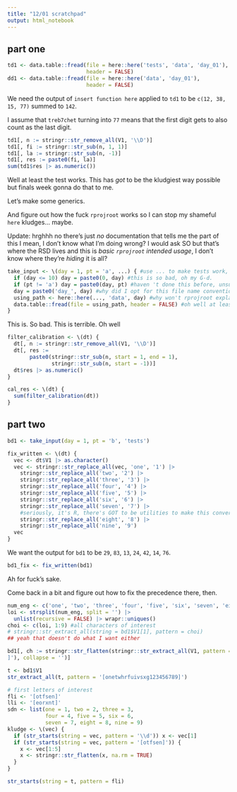 ```yaml
---
title: "12/01 scratchpad"
output: html_notebook
---
```


## part one 

```r
td1 <- data.table::fread(file = here::here('tests', 'data', 'day_01'),
                         header = FALSE)
dd1 <- data.table::fread(file = here::here('data', 'day_01'),
                         header = FALSE)

```

We need the output of `insert function here` applied to `td1` to be `c(12, 38, 15, 77)` summed to `142`. 

I assume that `treb7chet` turning into `77` means that the first digit gets to also count as the last digit.

```r
td1[, n := stringr::str_remove_all(V1, '\\D')]
td1[, fi := stringr::str_sub(n, 1, 1)]
td1[, la := stringr::str_sub(n, -1)]
td1[, res := paste0(fi, la)]
sum(td1$res |> as.numeric())
```
Well at least the test works. This has *got* to be the kludgiest way possible but finals week gonna do that to me.

Let's make some generics.

And figure out how the fuck `rprojroot` works so I can stop my shameful `here` kludges... maybe.

Update: hrghhh no there's just *no* documentation that tells me the part of this I mean, I don't know what I'm doing wrong? I would ask SO but that's where the RSD lives and this is *basic `rprojroot` intended usage*, I don't know where they're *hiding* it is all? 

```r
take_input <- \(day = 1, pt = 'a', ...) { #use ... to make tests work, for now
  if (day <= 10) day = paste0(0, day) #this is so bad, oh my G-d.
  if (pt != 'a') day = paste0(day, pt) #haven 't done this before, unsure how to handle second part
  day = paste0('day_', day) #why did I opt for this file name convention anyway
  using_path <- here::here(..., 'data', day) #why won't rprojroot explain how to stop doing this
  data.table::fread(file = using_path, header = FALSE) #oh well at least it works 
}
```

This is. So bad. This is terrible. Oh well

```r
filter_calibration <- \(dt) {
  dt[, n := stringr::str_remove_all(V1, '\\D')]
  dt[, res := 
       paste0(stringr::str_sub(n, start = 1, end = 1),
              stringr::str_sub(n, start = -1))]
  dt$res |> as.numeric()
}

cal_res <- \(dt) {
  sum(filter_calibration(dt))
}
```


## part two

```r
bd1 <- take_input(day = 1, pt = 'b', 'tests')
```
```r
fix_written <- \(dt) {
  vec <- dt$V1 |> as.character()
  vec <- stringr::str_replace_all(vec, 'one', '1') |>
    stringr::str_replace_all('two', '2') |>
    stringr::str_replace_all('three', '3') |>
    stringr::str_replace_all('four', '4') |>
    stringr::str_replace_all('five', '5') |>
    stringr::str_replace_all('six', '6') |>
    stringr::str_replace_all('seven', '7') |>
    #seriously, it's R, there's GOT to be utilities to make this conversion already
    stringr::str_replace_all('eight', '8') |>
    stringr::str_replace_all('nine', '9')
  vec
}
```

We want the output for `bd1` to be `29`, `83`, `13`, `24`, `42`, `14`, `76`.

```r
bd1_fix <- fix_written(bd1)
```

Ah for fuck's sake.

Come back in a bit and figure out how to fix the precedence there, then.

```r
num_eng <- c('one', 'two', 'three', 'four', 'five', 'six', 'seven', 'eight', 'nine') 
loi <- strsplit(num_eng, split = '') |> 
  unlist(recursive = FALSE) |> wrapr::uniques()
choi <- c(loi, 1:9) #all characters of interest
# stringr::str_extract_all(string = bd1$V1[1], pattern = choi) 
## yeah that doesn't do what I want either 
```

```r
bd1[, ch := stringr::str_flatten(stringr::str_extract_all(V1, pattern = '[onetwhrfuivsxg123456789
]'), collapse = '')]

t <- bd1$V1
str_extract_all(t, pattern = '[onetwhrfuivsxg123456789]')

```
```r
# first letters of interest
fli <- '[otfsen]'
lli <- '[eorxnt]'
sdn <- list(one = 1, two = 2, three = 3,
            four = 4, five = 5, six = 6,
            seven = 7, eight = 8, nine = 9)
kludge <- \(vec) {
  if (str_starts(string = vec, pattern = '\\d')) x <- vec[1]
  if (str_starts(string = vec, pattern = '[otfsen]')) {
    x <- vec[1:5] 
    x <- stringr::str_flatten(x, na.rm = TRUE)
  }
}
```
```r
str_starts(string = t, pattern = fli)
```

